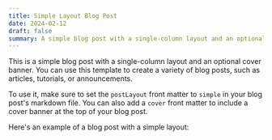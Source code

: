 ```yaml
---
title: Simple Layout Blog Post
date: 2024-02-12
draft: false
summary: A simple blog post with a single-column layout and an optional cover banner.
---
```


This is a simple blog post with a single-column layout and an optional cover banner. You can use this template to create a variety of blog posts, such as articles, tutorials, or announcements.

To use it, make sure to set the `postLayout` front matter to `simple` in your blog post's markdown file. You can also add a `cover` front matter to include a cover banner at the top of your blog post.

Here's an example of a blog post with a simple layout:
